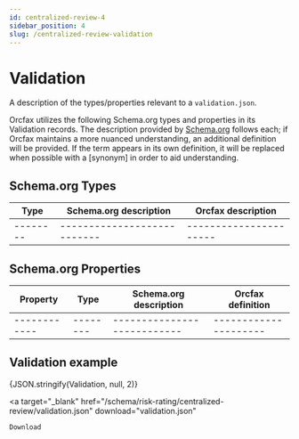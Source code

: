 ```yaml
---
id: centralized-review-4
sidebar_position: 4
slug: /centralized-review-validation
---
```



# Validation

A description of the types/properties relevant to a `validation.json`.

Orcfax utilizes the following Schema.org types and properties in its Validation
records. The description provided by [Schema.org][schema-1] follows each; if
Orcfax maintains a more nuanced understanding, an additional definition will be
provided. If the term appears in its own definition, it will be replaced when
possible with a \[synonym\] in order to aid understanding.

[schema-1]: https://schema.org/

## Schema.org Types

| Type     | Schema.org description      | Orcfax description     |
| -------- | --------------------------- | ---------------------- |
| -------- | --------------------------- | ---------------------- |

## Schema.org Properties

| Property     | Type     | Schema.org description      | Orcfax definition     |
| ------------ | -------- | --------------------------- | --------------------- |
| ------------ | -------- | --------------------------- | --------------------- |

## Validation example

<CodeBlock language="json">{JSON.stringify(Validation, null, 2)}</CodeBlock>

<a
    target="_blank"
    href="/schema/risk-rating/centralized-review/validation.json"
    download="validation.json"
>
    Download
</a>
